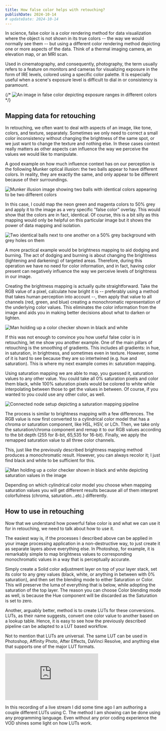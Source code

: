 ```yaml
---
title: How false color helps with retouching?
publishDate: 2024-10-14
# updateDate: 2024-10-14
---
```


In science, false color is a color rendering method for data visualization where the object is not shown in its true colors -- the way we would normally see them -- but using a different color rendering method depicting one or more aspects of the data. Think of a thermal imaging camera, an elevation map, or an MRI scan.

Used in cinematography, and consequently, photography, the term usually refers to a feature on monitors and cameras for visualizing exposure in the form of IRE levels, colored using a specific color palette. It is especially useful when a scene's exposure level is difficult to dial in or consistency is paramount.

<BeforeAfter
    beforeSrc="/images/false-color-image_before.jpg"
    afterSrc="/images/false-color-image_after.jpg"
/>

{/* ![An image in false color depicting exposure ranges in different colors](/images/false-color-image.jpg) */}

## Mapping data for retouching
In retouching, we often want to deal with aspects of an image, like tone, colors, and texture, separately. Sometimes we only need to correct a small color inconsistency without changing the brightness of the same spot, or we just want to change the texture and nothing else. In these cases context really matters as other aspects can influence the way we perceive the values we would like to manipulate.

A good example on how much influence context has on our perception is the following Munker optical illusion: the two balls appear to have different colors. In reality, they are exactly the same, and only appear to be different because of their surroundings.

![Munker illusion image showing two balls with identical colors appearing to be two different colors](/images/munker-illusion-2balls.jpg)

In this case, I could map the neon green and magenta colors to 50% grey and apply it to the image as a very specific "false color" overlay. This would show that the colors are in fact, identical. Of course, this is a bit silly as this mapping would only be helpful on this particular image but it shows the power of data mapping and isolation.

![Two identical balls next to one another on a 50% grey background with grey holes on them](/images/munker-illusion-2balls_mapped.jpg)

A more practical example would be brightness mapping to aid dodging and burning. The act of dodging and burning is about changing the brightness (lightening and darkening) of targeted areas. Therefore, during this operation we have no need for color information, and in fact, having color present can negatively influence the way we perceive levels of brightness in our image.

Creating the brightness mapping is actually quite straightforward. Take the RGB value of a pixel, calculate how bright it is -- preferably using a method that takes human perception into account --, then apply that value to all channels (red, green, and blue) creating a monochromatic representation of the underlying color values. This eliminates the color information from the image and aids you in making better decisions about what to darken or lighten.

![Man holding up a color checker shown in black and white](/images/brightness_mapping.jpg)

If this was not enough to convince you how useful false color is in retouching, let me show you another example. One of the main pillars of retouching is the smoothing of gradients. This includes all gradients: in hue, in saturation, in brightness, and sometimes even in texture. However, some of it is hard to see because they are so intertwined (e.g. hue and saturation). This is where my next example comes in: saturation mapping.

Using saturation mapping we are able to map, you guessed it, saturation values to any other value. You could take all 0% saturation pixels and color them black, while 100% saturation pixels would be colored to white while interpolating between those to get the values in between. Of course, if you wanted to you could use any other color, as well.

![Connected node setup depicting a saturation mapping pipeline](/images/satmap_node-illustration.svg)

The process is similar to brightness mapping with a few differences. The RGB value is now first converted to a cylindrical color model that has a chroma or saturation component, like HSL, HSV, or LCh. Then, we take only the saturation/chroma component and remap it to our RGB values according to the bit depth (255 for 8-bit, 65,535 for 16-bit). Finally, we apply the remapped saturation value to all three color channels.

This, just like the previously described brightness mapping method produces a monochromatic result. However, you can always recolor it; I just find black and white to be sufficient for this.

![Man holding up a color checker shown in black and white depicting saturation values in the image](/images/sat_mapping.jpg)

<Alert title="Note" type="info">Depending on which cylindrical color model you choose when mapping saturation values you will get different results because all of them interpret colorfulness (chroma, saturation...etc.) differently.</Alert>

## How to use in retouching
Now that we understand how powerful false color is and what we can use it for in retouching, we need to talk about how to use it.

The easiest way is, if the processes I described above can be applied in your image processing application in a non-destructive way, to just create it as separate layers above everything else. In Photoshop, for example, it is remarkably simple to map brightness values to corresponding monochromatic values in a way that is perceptually accurate.

Simply create a Solid color adjustment layer on top of your layer stack, set its color to any grey values (black, white, or anything in between with 0% saturation), and then set the blending mode to either Saturation or Color. This will preserve the luma of everything that is below, while adopting the saturation of the top layer. The reason you can choose Color blending mode as well, is because the Hue component will be discarded as the Saturation is set to zero.

Another, arguably better, method is to create LUTs for these conversions. LUTs, as their name suggests, convert one color value to another based on a lookup table. Hence, it is easy to see how the previously described pipeline can be adapted to a LUT based workflow.

Not to mention that LUTs are universal. The same LUT can be used in Photoshop, Affinity Photo, After Effects, DaVinci Resolve, and anything else that supports one of the major LUT formats.

<iframe src="https://www.youtube.com/embed/ggMP06yDV4w?si=O6OtNpB3RI1yVuxU" title="YouTube video player" frameborder="0" allow="accelerometer; autoplay; clipboard-write; encrypted-media; gyroscope; picture-in-picture; web-share" referrerpolicy="strict-origin-when-cross-origin" allowfullscreen></iframe>

In this recording of a live stream I did some time ago I am authoring a couple different LUTs using C. The method I am showing can be done using any programming language. Even without any prior coding experience the VOD shines some light on how LUTs work.